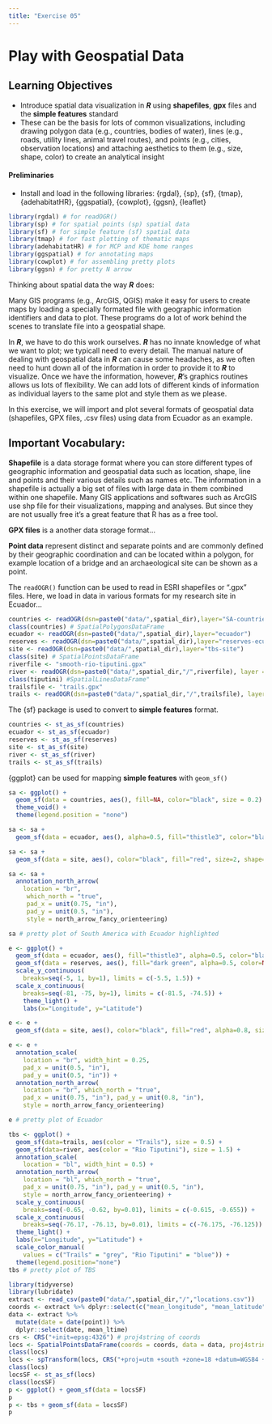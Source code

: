 ```yaml
---
title: "Exercise 05"
---
```


# Play with Geospatial Data {.unnumbered}

## Learning Objectives {.unnumbered}

- Introduce spatial data visualization in ***R*** using **shapefiles**, **gpx** files and the **simple features** standard
- These can be the basis for lots of common visualizations, including drawing polygon data (e.g., countries, bodies of water), lines (e.g., roads, utility lines, animal travel routes), and points (e.g., cities, observation locations) and attaching aesthetics to them (e.g., size, shape, color) to create an analytical insight

#### Preliminaries {.unnumbered}

-   Install and load in the following libraries: {rgdal}, {sp}, {sf}, {tmap}, {adehabitatHR}, {ggspatial}, {cowplot}, {ggsn}, {leaflet}

```r
library(rgdal) # for readOGR()
library(sp) # for spatial points (sp) spatial data
library(sf) # for simple feature (sf) spatial data
library(tmap) # for fast plotting of thematic maps
library(adehabitatHR) # for MCP and KDE home ranges
library(ggspatial) # for annotating maps
library(cowplot) # for assembling pretty plots
library(ggsn) # for pretty N arrow
```

Thinking about spatial data the way ***R*** does:

Many GIS programs (e.g., ArcGIS, QGIS) make it easy for users to create maps by loading a specially formated file with geographic information identifiers and data to plot. These programs do a lot of work behind the scenes to translate file into a geospatial shape.

In ***R***, we have to do this work ourselves. ***R*** has no innate knowledge of what we want to plot; we typicall need to every detail. The manual nature of dealing with geospatial data in ***R*** can cause some headaches, as we often need to hunt down all of the information in order to provide it to ***R*** to visualize. Once we have the information, however, ***R***’s graphics routines allows us lots of flexibility. We can add lots of different kinds of information as individual layers to the same plot and style them as we please.

In this exercise, we will import and plot several formats of geospatial data (shapefiles, GPX files, .csv files) using data from Ecuador as an example.

## Important Vocabulary:

**Shapefile** is a data storage format where you can store different types of geographic information and geospatial data such as location, shape, line and points and their various details such as names etc. The information in a shapefile is actually a big set of files with large data in them combined within one shapefile. Many GIS applications and softwares such as ArcGIS use shp file for their visualizations, mapping and analyses. But since they are not usually free it’s a great feature that R has as a free tool.

**GPX files** is a another data storage format...

**Point data** represent distinct and separate points and are commonly defined by their geographic coordination and can be located within a polygon, for example location of a bridge and an archaeological site can be shown as a point.


The `readOGR()` function can be used to read in ESRI shapefiles or ".gpx" files. Here, we load in data in various formats for my research site in Ecuador...

```r
countries <- readOGR(dsn=paste0("data/",spatial_dir),layer="SA-countries")
class(countries) # SpatialPolygonsDataFrame
ecuador <- readOGR(dsn=paste0("data/",spatial_dir),layer="ecuador")
reserves <- readOGR(dsn=paste0("data/",spatial_dir),layer="reserves-ecuador")
site <- readOGR(dsn=paste0("data/",spatial_dir),layer="tbs-site")
class(site) # SpatialPointsDataFrame
riverfile <- "smooth-rio-tiputini.gpx"
river <- readOGR(dsn=paste0("data/",spatial_dir,"/",riverfile), layer = "routes")
class(tiputini) #SpatialLinesDataFrame"
trailsfile <- "trails.gpx"
trails <- readOGR(dsn=paste0("data/",spatial_dir,"/",trailsfile), layer = "routes")
```

The {sf} package is used to convert to **simple features** format.

```r
countries <- st_as_sf(countries)
ecuador <- st_as_sf(ecuador)
reserves <- st_as_sf(reserves)
site <- st_as_sf(site)
river <- st_as_sf(river)
trails <- st_as_sf(trails)
```

{ggplot} can be used for mapping **simple features** with `geom_sf()`

```r
sa <- ggplot() +
  geom_sf(data = countries, aes(), fill=NA, color="black", size = 0.2) +
  theme_void() +
  theme(legend.position = "none")

sa <- sa +
  geom_sf(data = ecuador, aes(), alpha=0.5, fill="thistle3", color="black", size = 0.2)

sa <- sa +
  geom_sf(data = site, aes(), color="black", fill="red", size=2, shape=23)

sa <- sa +
  annotation_north_arrow(
    location = "br",
     which_north = "true",
     pad_x = unit(0.75, "in"),
     pad_y = unit(0.5, "in"),
     style = north_arrow_fancy_orienteering)

sa # pretty plot of South America with Ecuador highlighted

e <- ggplot() +
  geom_sf(data = ecuador, aes(), fill="thistle3", alpha=0.5, color="black", size = 0.5) +
  geom_sf(data = reserves, aes(), fill="dark green", alpha=0.5, color=NA, size = 0.1) +
  scale_y_continuous(
    breaks=seq(-5, 1, by=1), limits = c(-5.5, 1.5)) +
  scale_x_continuous(
    breaks=seq(-81, -75, by=1), limits = c(-81.5, -74.5)) +
	theme_light() +
	labs(x="Longitude", y="Latitude")

e <- e +
  geom_sf(data = site, aes(), color="black", fill="red", alpha=0.8, size=3, shape=23)

e <- e +
  annotation_scale(
    location = "br", width_hint = 0.25,
    pad_x = unit(0.5, "in"),
    pad_y = unit(0.5, "in")) +
  annotation_north_arrow(
    location = "br", which_north = "true",
    pad_x = unit(0.75, "in"), pad_y = unit(0.8, "in"),
    style = north_arrow_fancy_orienteering)

e # pretty plot of Ecuador

tbs <- ggplot() +
  geom_sf(data=trails, aes(color = "Trails"), size = 0.5) +
  geom_sf(data=river, aes(color = "Rio Tiputini"), size = 1.5) +
  annotation_scale(
    location = "bl", width_hint = 0.5) +
  annotation_north_arrow(
    location = "bl", which_north = "true",
    pad_x = unit(0.75, "in"), pad_y = unit(0.5, "in"),
    style = north_arrow_fancy_orienteering) +
  scale_y_continuous(
    breaks=seq(-0.65, -0.62, by=0.01), limits = c(-0.615, -0.655)) +
  scale_x_continuous(
    breaks=seq(-76.17, -76.13, by=0.01), limits = c(-76.175, -76.125)) +
  theme_light() +
  labs(x="Longitude", y="Latitude") +
  scale_color_manual(
    values = c("Trails" = "grey", "Rio Tiputini" = "blue")) +
  theme(legend.position="none")
tbs # pretty plot of TBS
```

```r
library(tidyverse)
library(lubridate)
extract <- read_csv(paste0("data/",spatial_dir,"/","locations.csv"))
coords <- extract %>% dplyr::select(c("mean_longitude", "mean_latitude")) # coordinates as latlon
data <- extract %>%
  mutate(date = date(point)) %>%
  dplyr::select(date, mean_ltime)
crs <- CRS("+init=epsg:4326") # proj4string of coords
locs <- SpatialPointsDataFrame(coords = coords, data = data, proj4string = crs)
class(locs)
locs <- spTransform(locs, CRS("+proj=utm +south +zone=18 +datum=WGS84 +ellps=WGS84 +units=m +no_defs"))
class(locs)
locsSF <- st_as_sf(locs)
class(locsSF)
p <- ggplot() + geom_sf(data = locsSF)
p
p <- tbs + geom_sf(data = locsSF)
p
```
